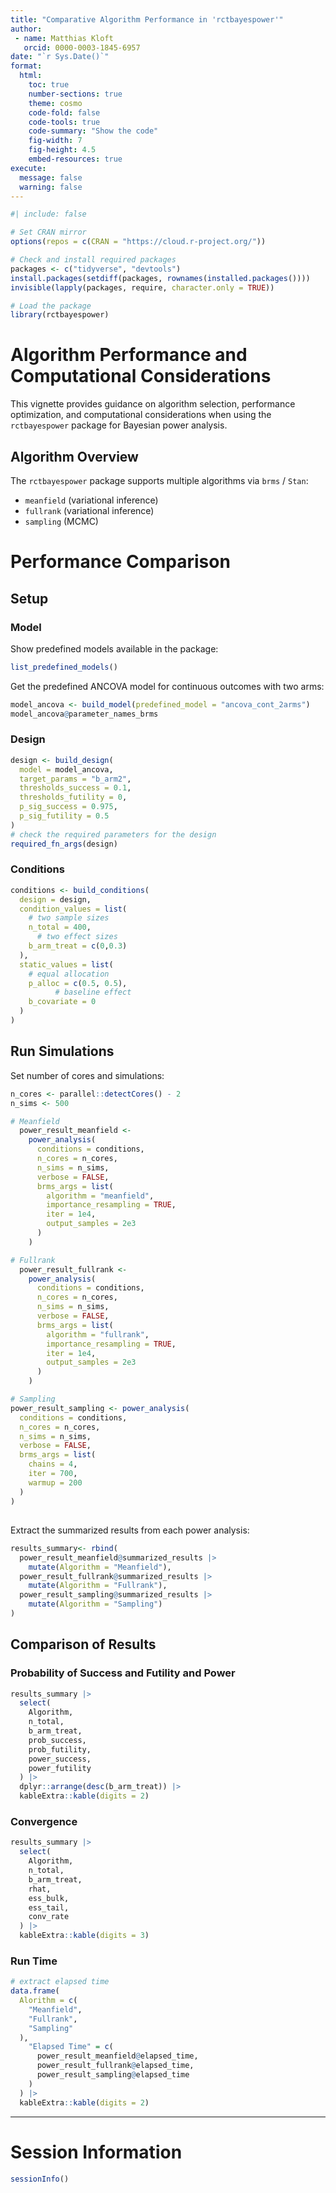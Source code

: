 ```yaml
---
title: "Comparative Algorithm Performance in 'rctbayespower'"
author: 
 - name: Matthias Kloft
   orcid: 0000-0003-1845-6957
date: "`r Sys.Date()`"
format:
  html:
    toc: true
    number-sections: true
    theme: cosmo
    code-fold: false
    code-tools: true
    code-summary: "Show the code"
    fig-width: 7
    fig-height: 4.5
    embed-resources: true
execute:
  message: false
  warning: false
---
```


```r
#| include: false

# Set CRAN mirror
options(repos = c(CRAN = "https://cloud.r-project.org/"))

# Check and install required packages
packages <- c("tidyverse", "devtools")
install.packages(setdiff(packages, rownames(installed.packages())))
invisible(lapply(packages, require, character.only = TRUE))

# Load the package
library(rctbayespower)
```



# Algorithm Performance and Computational Considerations

This vignette provides guidance on algorithm selection, performance optimization, and computational considerations when using the `rctbayespower` package for Bayesian power analysis.


## Algorithm Overview

The `rctbayespower` package supports multiple algorithms via `brms` / `Stan`:

- `meanfield` (variational inference)
- `fullrank`  (variational inference)
- `sampling` (MCMC)



# Performance Comparison

## Setup
### Model

Show predefined models available in the package:
```r
list_predefined_models()
```


Get the predefined ANCOVA model for continuous outcomes with two arms:
```r
model_ancova <- build_model(predefined_model = "ancova_cont_2arms")
model_ancova@parameter_names_brms
```

### Design

```r
design <- build_design(
  model = model_ancova,
  target_params = "b_arm2",
  thresholds_success = 0.1,
  thresholds_futility = 0,
  p_sig_success = 0.975,
  p_sig_futility = 0.5
)
# check the required parameters for the design
required_fn_args(design)

```


### Conditions

```r
conditions <- build_conditions(
  design = design,
  condition_values = list(
    # two sample sizes
    n_total = 400,
      # two effect sizes
    b_arm_treat = c(0,0.3)
  ),
  static_values = list(
    # equal allocation
    p_alloc = c(0.5, 0.5),
          # baseline effect
    b_covariate = 0
  )
)
```


## Run Simulations


Set number of cores and simulations:
```r
n_cores <- parallel::detectCores() - 2
n_sims <- 500
```


```r
# Meanfield
  power_result_meanfield <-
    power_analysis(
      conditions = conditions,
      n_cores = n_cores,
      n_sims = n_sims,
      verbose = FALSE,
      brms_args = list(
        algorithm = "meanfield",
        importance_resampling = TRUE,
        iter = 1e4,
        output_samples = 2e3
      )
    )

# Fullrank
  power_result_fullrank <-
    power_analysis(
      conditions = conditions,
      n_cores = n_cores,
      n_sims = n_sims,
      verbose = FALSE,
      brms_args = list(
        algorithm = "fullrank",
        importance_resampling = TRUE,
        iter = 1e4,
        output_samples = 2e3
      )
    )

# Sampling
power_result_sampling <- power_analysis(
  conditions = conditions,
  n_cores = n_cores,
  n_sims = n_sims,
  verbose = FALSE,
  brms_args = list(
    chains = 4,
    iter = 700,
    warmup = 200
  )
)
```


## 
Extract the summarized results from each power analysis:
```r
results_summary<- rbind(
  power_result_meanfield@summarized_results |> 
    mutate(Algorithm = "Meanfield"),
  power_result_fullrank@summarized_results |> 
    mutate(Algorithm = "Fullrank"),
  power_result_sampling@summarized_results |> 
    mutate(Algorithm = "Sampling")
)
```

## Comparison of Results

### Probability of Success and Futility and Power
```r
results_summary |> 
  select(
    Algorithm,
    n_total,
    b_arm_treat,
    prob_success,
    prob_futility,
    power_success,
    power_futility
  ) |>
  dplyr::arrange(desc(b_arm_treat)) |> 
  kableExtra::kable(digits = 2)
```


### Convergence
```r
results_summary |> 
  select(
    Algorithm,
    n_total,
    b_arm_treat,
    rhat,
    ess_bulk,
    ess_tail,
    conv_rate
  ) |>
  kableExtra::kable(digits = 3)
```


### Run Time
```r
# extract elapsed time
data.frame(
  Alorithm = c(
    "Meanfield",
    "Fullrank",
    "Sampling"
  ),
    "Elapsed Time" = c(
      power_result_meanfield@elapsed_time,
      power_result_fullrank@elapsed_time,
      power_result_sampling@elapsed_time
    )
  ) |> 
  kableExtra::kable(digits = 2)
```


***


# Session Information

```r
sessionInfo()
```
